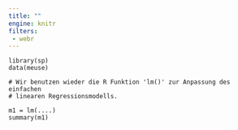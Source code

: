```yaml
---
title: ""
engine: knitr
filters:
 - webr
---
```



```webr-r
library(sp)
data(meuse)

# Wir benutzen wieder die R Funktion 'lm()' zur Anpassung des einfachen 
# linearen Regressionsmodells.

m1 = lm(....)
summary(m1)


```



